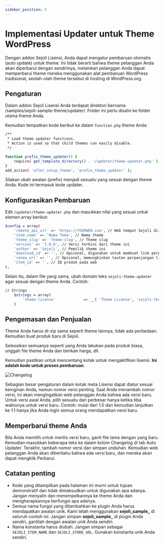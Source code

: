 ```yaml
---
sidebar_position: 5
---
```


# Implementasi Updater untuk Theme WordPress

Dengan addon Sejoli Lisensi, Anda dapat mengatur pembaruan otomatis (auto update) untuk theme. Ini tidak berarti bahwa theme pelanggan Anda akan diperbarui dengan sendirinya, melainkan pelanggan Anda dapat memperbarui theme mereka menggunakan alat pembaruan WordPress tradisional, seolah-olah theme tersebut di hosting di WordPress.org.

## Pengaturan

Dalam addon Sejoli Lisensi Anda terdapat direktori bernama /samples/sejoli-sample-theme/updater/. Folder ini perlu disalin ke folder utama theme Anda.

Kemudian tempatkan kode berikut ke dalam `function.php` theme Anda:

```bash
/**
 * Load theme updater functions.
 * Action is used so that child themes can easily disable.
 */

function prefix_theme_updater() {
    require( get_template_directory() . '/updater/theme-updater.php' );
}
add_action( 'after_setup_theme', 'prefix_theme_updater' );
```

Silakan ubah awalan (prefix) menjadi sesuatu yang sesuai dengan theme Anda. Kode ini termasuk kode updater.

## Konfigurasikan Pembaruan

Edit `/updater/theme-updater.php` dan masukkan nilai yang sesuai untuk elemen array berikut:

```bash
$config = array(
    'remote_api_url' => 'https://YOURWEB.com', // Web tempat Sejoli diinstal
    'item_name' => 'Nama Tema', // Nama theme
    'theme_slug' => 'theme-slug', // Theme slug
    'version' => '1.0.0', // Versi terkini dari theme ini
    'author' => 'Sejoli', // Pemilik theme ini
    'download_id' => '', // Opsional, digunakan untuk membuat link perpanjangan lisensi
    'renew_url' => '', // Opsional, memungkinkan tautan perpanjangan lisensi khusus,
    'item_id' => '', // ID produk pada web 
),
```

Selain itu, dalam file yang sama, ubah domain teks `sejoli-theme-updater` agar sesuai dengan theme Anda. Contoh:

```bash
// Strings
    $strings = array(
        'theme-license'             => __( 'Theme License', 'sejoli-theme-updater' ),
	)
```

## Pengemasan dan Penjualan

Theme Anda harus di-zip sama seperti theme lainnya, tidak ada perbedaan. Kemudian buat produk baru di Sejoli.

Selesaikan semuanya seperti yang Anda lakukan pada produk biasa, unggah file theme Anda dan berikan harga, dll.

Kemudian pastikan untuk mencentang kotak untuk mengaktifkan lisensi. **Ini adalah kode untuk proses pembaruan**.

![Changelog](./img/Xnapper-2024-10-17-12.55.05.png)

Sebagian besar pengaturan dalam kotak meta Lisensi dapat diatur sesuai keinginan Anda, namun nomor versi penting. Saat Anda menambah nomor versi, ini akan mengingatkan web pelanggan Anda bahwa ada versi baru. Untuk versi awal Anda, pilih sesuatu dan perbesar hanya ketika tiba waktunya untuk versi baru. Contoh: mulai dari 1.0 dan kemudian lanjutkan ke 1.1 hanya jika Anda ingin semua orang mendapatkan versi baru.

## Memperbarui theme Anda

Bila Anda memilih untuk merilis versi baru, ganti file lama dengan yang baru. Kemudian masukkan beberapa teks ke dalam kolom Changelog di tab Auto Updater. Terakhir, tambah nomor versi dan simpan unduhan. Kemudian web pelanggan Anda akan diberitahu bahwa ada versi baru, dan mereka akan dapat mengklik Perbarui.

## Catatan penting
- Kode yang ditampilkan pada halaman ini murni untuk tujuan demonstratif dan tidak dimaksudkan untuk digunakan apa adanya. Jangan menyalin dan menempelkannya ke theme Anda dan mengharapkannya berfungsi apa adanya.
- Semua nama fungsi yang ditambahkan ke plugin Anda harus mendapatkan awalan unik. Kami telah menggunakan **sejoli_sample_** di seluruh contoh ini. Jangan simpan **sejoli_sample_** di plugin Anda sendiri, gantilah dengan awalan unik Anda sendiri.
- Nama konstanta harus diubah. Jangan simpan sebagai `SEJOLI_ITEM_NAME` dan `SEJOLI_STORE_URL`. Gunakan konstanta unik Anda sendiri.

